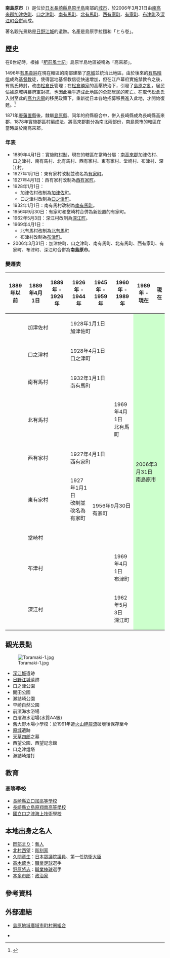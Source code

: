 {{日本都市
| 自治體名   = 南島原市
| 圖像       = [[File:HaraJou01.jpg|240px]]
| 圖像說明   = [[原城|原城]]（日暮城）
| 市章       = [[File:Symbol_of_Minamishimabara_Nagasaki.svg|100px]]
| 日文原名   = 南島原市
| 平假名     = みなみしまばらし
| 羅馬字拼音 = Minamishimabara-shi
| 都道府縣   = 長崎縣
| 支廳       =
| 編號       = 42214-2
| 面積       = 170.11
| 邊界未定   =
| 人口       = 42,315<ref>{{Cite web| url=https://www.city.minamishimabara.lg.jp/page5184.html| title=自治会別人口世帯数一覧| publisher=南島原市政府| date=2020-01-07| accessdate=2020-02-07| language=ja| archive-date=2020-10-24| archive-url=https://web.archive.org/web/20201024063003/https://www.city.minamishimabara.lg.jp/page5184.html| dead-url=no}}</ref>
| 統計時間   = 2020年8月1日
| 自治體     = [[島原市|島原市]]、[[雲仙市|雲仙市]]
| 花         = [[向日葵|向日葵]]
| 樹         = [[雀榕|雀榕]]
| 鳥         = 
| 其他象徵物 = 
| 其他象徵   =
| 市長       = {{Tsl|ja|松本政博}}
| 卸任日期   = 2022年7月19日 
| 議員數     = 19
| 郵遞區號   = 859-2211
| 所在地     = 南島原市西有家町里坊96番地2<br />[[File:Minamishimabara_City_Hall.jpg|220px]]
| 電話號碼   = 50-3381-5000
| 外部連結   = {{url|http://www.city.minamishimabara.lg.jp/}}
| 地圖       = [[File:Minamishimabara_in_Nagasaki_Prefecture.png|250px]]
| 註記       = 
}}
'''南島原市'''（{{jpn|j=南島原市|hg=みなみしまばらし|rm=Minamishimabara shi|f=y}}）是位於[[日本|日本]][[長崎縣|長崎縣]][[島原半島|島原半島]]南部的[[城市|城市]]，於2006年3月31日由[[南高來郡|南高來郡]][[加津佐町|加津佐町]]、[[口之津町|口之津町]]、[[南有馬町|南有馬町]]、[[北有馬町|北有馬町]]、[[西有家町|西有家町]]、[[有家町|有家町]]、[[布津町|布津町]]及[[深江町|深江町]][[市町村合併|合併]]而成。

著名觀光景點是[[日野江城|日野江城]]的遺跡。名產是島原手拉麵和「とら卷」。

== 歷史 ==
在8世紀時，根據「[[肥前風土記|肥前風土記]]」島原半島地區被稱為「高來郡」。

1496年[[有馬貴純|有馬貴純]]在現在轄區的南部建築了[[原城|原城]]並統治此地區，由於後來的[[有馬晴信|有馬晴信]]成為[[基督教|基督教]]徒，使得當地基督教信徒快速增加，但在江戶幕府實施禁教令之後，有馬氏轉封，改由[[松倉氏|松倉氏]]管理；在[[松倉勝家|松倉勝家]]的高壓統治下，引發了[[島原之亂|島原之亂]]，居民佔據原城與幕府軍對抗，也因此幾乎造成此地區的全部居民的死亡。在取代松倉氏入封至此的[[高力忠房|高力忠房]]的移民政策下，重新從日本各地招募移民進入此地，才開始復甦。<ref>{{Cite web| publisher=南島原市政府| title=市的沿革| url=http://www.city.minamishimabara.lg.jp/one_html3/pub/default.aspx?c_id=8| accessdate=2009-03-03| language=ja| archive-date=2015-08-19| archive-url=https://web.archive.org/web/20150819044608/http://www.city.minamishimabara.lg.jp/one_html3/pub/default.aspx?c_id=8| dead-url=yes}}</ref>

1871年[[廢藩置縣|廢藩置縣]]後，隸屬[[島原縣|島原縣]]、同年的府縣廢合中，併入長崎縣成為長崎縣高來郡，1878年實施郡區村編成法，將高來郡劃分為南北兩部份，南島原市的轄區在當時屬於南高來郡。

=== 年表 ===
* 1889年4月1日：實施[[町村制|町村制]]，現在的轄區在當時分屬：[[南高來郡|南高來郡]]加津佐村、口之津村、南有馬村、北有馬村、西有家村、東有家村、堂崎村、布津村、深江村。
* 1927年1月1日：東有家村改制並改名為[[有家町|有家町]]。
* 1927年4月1日：西有家村改制為[[西有家町|西有家町]]。
* 1928年1月1日：
** 加津佐村改制為[[加津佐町|加津佐町]]。
** 口之津村改制為[[口之津町|口之津町]]。
* 1932年1月1日：南有馬村改制為[[南有馬町|南有馬町]]。
* 1956年9月30日：有家町和堂崎村合併為新設置的有家町。
* 1962年5月3日：深江村改制為[[深江町|深江町]]。
* 1969年4月1日：
** 北有馬村改制為[[北有馬町|北有馬町]]
** 布津村改制為[[布津町|布津町]]。
* 2006年3月31日：加津佐町、口之津町、南有馬町、北有馬町、西有家町、有家町、布津町、深江町合併為'''南島原市'''。

=== 變遷表 ===
{| class="wikitable" style="font-size:x-small"
! 1889年以前
! 1889年4月1日
! 1889年 - 1926年
! 1926年 - 1944年
! 1945年 - 1959年
! 1960年 - 1989年
! 1989年 - 現在
! 現在
|-
|
| colspan=2 | 加津佐村
| colspan=3 | 1928年1月1日<br />加津佐町
| rowspan=9 colspan=2 style="background-color:#cfc;" | 2006年3月31日<br />南島原市
|-
|
| colspan=2 | 口之津村
| colspan=3 | 1928年4月1日<br />口之津町
|-
|
| colspan=2 | 南有馬村
| colspan=3 | 1932年1月1日<br />南有馬町
|-
|
| colspan=4 | 北有馬村
| 1969年4月1日<br />北有馬町
|-
|
| colspan=2 | 西有家村
| colspan=3 | 1927年4月1日<br />西有家町
|-
|
| colspan=2 | 東有家村
| 1927年1月1日<br />改制並改名為有家町
| rowspan=2 colspan=2 | 1956年9月30日<br />有家町
|-
|
| colspan=3 | 堂崎村
|-
|
| colspan=4 | 布津村
| 1969年4月1日<br />布津町
|-
|
| colspan=4 | 深江村
| 1962年5月3日<br />深江町
|}

== 觀光景點 ==
[[File:Toramaki-1.jpg|thumb]]
* [[深江城|深江城]]遺跡
* [[日野江城|日野江城]]遺跡
* 口之津公園 
* 開田公園 
* 瀬詰崎公園 
* 早崎自然公園 
* 前濱海水浴場 
* 白濱海水浴場(水質AA級)
* 舊大野木場小學校：於1991年遭[[火山碎屑流|火山碎屑流]]破壞後保存至今
* [[原城|原城]]遺跡
* [[天草四郎|天草四郎]]之墓
* 西望公園、西望記念館
* 口之津燈塔
* 瀨詰崎燈打

== 教育 ==
=== 高等學校 ===
* [[長崎縣立口加高等學校|長崎縣立口加高等學校]]
* [[長崎縣立島原翔南高等學校|長崎縣立島原翔南高等學校]]
* [[國立口之津海上技術學校|國立口之津海上技術學校]]

== 本地出身之名人 ==
* [[岡部まり|岡部まり]]：[[藝人|藝人]]
* [[北村西望|北村西望]]：[[彫刻家|彫刻家]]
* [[久間章生|久間章生]]：[[日本眾議院|日本眾議院]][[議員|議員]]、第一任[[防衛大臣|防衛大臣]]
* [[高木琢也|高木琢也]]：[[職業足球|職業足球]]選手
* [[野原將志|野原將志]]：[[職業棒球|職業棒球]]選手
* [[本多市郎|本多市郎]]：[[政治家|政治家]]

== 參考資料 ==
{{Reflist}}

== 外部連結 ==
* {{Ja}} [https://web.archive.org/web/20090120115856/http://shimabara.homeip.net/site/ 島原地域廣域市町村圏組合]
* {{osmrelation-inline|4011969}}

{{長崎縣}}{{Authority control}}